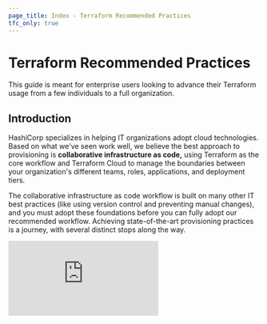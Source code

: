 ```yaml
---
page_title: Index - Terraform Recommended Practices
tfc_only: true
---
```


# Terraform Recommended Practices

This guide is meant for enterprise users looking to advance their Terraform
usage from a few individuals to a full organization.

## Introduction

HashiCorp specializes in helping IT organizations adopt cloud technologies. Based on what we've seen work well, we believe the best approach to provisioning is **collaborative infrastructure as code,** using Terraform as the core workflow and Terraform Cloud to manage the boundaries between your organization's different teams, roles, applications, and deployment tiers.

The collaborative infrastructure as code workflow is built on many other IT best practices (like using version control and preventing manual changes), and you must adopt these foundations before you can fully adopt our recommended workflow. Achieving state-of-the-art provisioning practices is a journey, with several distinct stops along the way.

<iframe src="https://www.youtube.com/embed/FWpCQar9dYg" frameBorder={0} allowFullScreen width={560} height={315} />

This guide describes our recommended Terraform practices and how to adopt them. It covers the steps to start using our tools, with special attention to the foundational practices they rely on.

- [Part 1: An Overview of Our Recommended Workflow](/cloud-docs/recommended-practices/part1) is a holistic overview of Terraform Cloud's collaborative infrastructure as code workflow. It describes how infrastructure is organized and governed, and how people interact with it.
- [Part 2: Evaluating Your Current Provisioning Practices](/cloud-docs/recommended-practices/part2) is a series of questions to help you evaluate the state of your own infrastructure provisioning practices. We define four stages of operational maturity around provisioning to help you orient yourself and understand which foundational practices you still need to adopt.
- [Part 3: How to Evolve Your Provisioning Practices](/cloud-docs/recommended-practices/part3) is a guide for how to advance your provisioning practices through the four stages of operational maturity. Many organizations are already partway through this process, so use what you learned in part 2 to determine where you are in this journey.

  This part is split into four pages:

  - [Part 3.1: How to Move from Manual Changes to Semi-Automation](/cloud-docs/recommended-practices/part3.1)
  - [Part 3.2: How to Move from Semi-Automation to Infrastructure as Code](/cloud-docs/recommended-practices/part3.2)
  - [Part 3.3: How to Move from Infrastructure as Code to Collaborative Infrastructure as Code](/cloud-docs/recommended-practices/part3.3)
  - [Part 3.4: Advanced Improvements to Collaborative Infrastructure as Code](/cloud-docs/recommended-practices/part3.4)

## Next

Begin reading with [Part 1: An Overview of Our Recommended Workflow](/cloud-docs/recommended-practices/part1).
